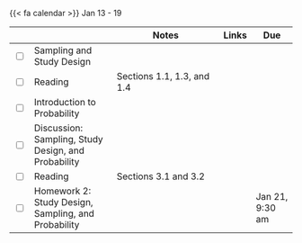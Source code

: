 {{< fa calendar >}} Jan 13 - 19


<table class="table-striped text-left table-bordered" align = "center">

  <thead>
    <th style="width:  3%"></th>
    <th style="width:  30%"></th>
    <th style="width:  40%">Notes</th>
    <th style="width:  8%">Links</th>
    <th style="width:  15%">Due</th>
  </thead>


  <tr>
    <td><input type="checkbox" /></td>
    <td> Sampling and Study Design &nbsp; &nbsp; </td>
    <td></td>
    <td><a href="https://mdogucu.github.io/stats67a-wi25-slides/week02/2a-sampling-study-design.html" target ="_blank"> <i class="fas fa-laptop" aria-hidden="true"
            title="External Link to Slides" target = "_blank"></i></td>
    <td></td>
  </tr>
  
  <tr>
    <td><input type="checkbox" /></td>
    <td> Reading </td>
    <td>Sections 1.1, 1.3, and 1.4</td>
    <td><a href="https://www.openintro.org/go/?id=os4_for_screen_readers&referrer=/book/os/index.php" target ="_blank"> <i class="fas fa-book" aria-hidden="true"
            title="External Link to the Book" target = "_blank"></i></a></td>
    <td></td>
  </tr>
  
  <tr>
    <td><input type="checkbox" /></td>
    <td> Introduction to Probability &nbsp; &nbsp; </td>
    <td></td>
    <td><a href="https://mdogucu.github.io/stats67a-wi25-slides/week02/2b-intro-probability.html" target ="_blank"> <i class="fas fa-laptop" aria-hidden="true"
            title="External Link to Slides" target = "_blank"></i></a> </td>
    <td></td>
  </tr>
  
  <tr>
    <td><input type="checkbox" /></td>
    <td> Discussion: Sampling, Study Design, and Probability &nbsp; &nbsp; </td>
    <td> </td>
    <td> <a href="https://mdogucu.github.io/stats67a-wi25-starter-codes/2d-study-prob.qmd" download> <i class="fa-brands fa-r-project" aria-hidden="true"
            title="External Link to Slides" target = "_blank"></i></a></td>
    <td></td>
  </tr>
  
  
  
  <tr>
    <td><input type="checkbox" /></td>
    <td> Reading </td>
    <td>Sections 3.1 and 3.2</td>
    <td><a href="https://www.openintro.org/go/?id=os4_for_screen_readers&referrer=/book/os/index.php" target ="_blank"> <i class="fas fa-book" aria-hidden="true"
            title="External Link to the Book" target = "_blank"></i></a></td>
    <td></td>
  </tr>
  
  <tr>
    <td><input type="checkbox" /></td>
    <td> Homework 2: Study Design, Sampling, and Probability &nbsp; &nbsp; </td>
    <td></td>
    <td><a href="https://www.gradescope.com/courses/935954/assignments/5577248" target ="_blank"> <i class="fas fa-edit" aria-hidden="true"
            title="External Link to Gradescope" target = "_blank"></i></a></td>
    <td>Jan 21, 9:30 am</td>
  </tr>
    
        
</table>